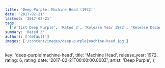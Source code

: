 ```yaml
---
title: 'Deep Purple: Machine Head (1972)'
date: '2017-02-21'
lastmod: '2017-02-21'
tags:
  ['Artist Deep Purple', 'Rated 3', 'Release Year 1972', 'Release Decade 1970']
summary: 'Rated 3'
authors: ['default']
images: ['/content/images/deep-purple|machine-head.jpg']
---
```


  key: 'deep-purple|machine-head',
  title: 'Machine Head',
  release_year: 1972,
  rating: 6,
  rating_date: '2017-02-21T00:00:00.000Z',
  artist: 'Deep Purple',
};

<MusicRating data={data} />
